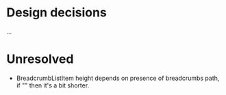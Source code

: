 
# Design decisions

...


# Unresolved

* BreadcrumbListItem height depends on presence of breadcrumbs path, if "" then it's a bit shorter.
